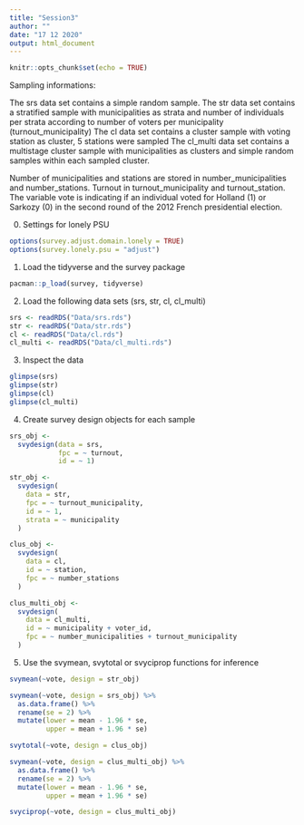 ```yaml
---
title: "Session3"
author: ""
date: "17 12 2020"
output: html_document
---
```


```r
knitr::opts_chunk$set(echo = TRUE)
```

Sampling informations:

The srs data set contains a simple random sample. 
The str data set contains a stratified sample with municipalities as strata and number of individuals per strata according to number of voters per municipality (turnout_municipality)
The cl data set contains a cluster sample with voting station as cluster, 5 stations were sampled
The cl_multi data set contains a multistage cluster sample with municipalities as clusters and simple random samples within each sampled cluster. 

Number of municipalities and stations are stored in number_municipalities and number_stations. Turnout in turnout_municipality and turnout_station. The variable vote is indicating if an individual voted for Holland (1) or Sarkozy (0) in the second round of the 2012 French presidential election.

0. Settings for lonely PSU 
```r
options(survey.adjust.domain.lonely = TRUE)
options(survey.lonely.psu = "adjust")
```

1. Load the tidyverse and the survey package 
```r
pacman::p_load(survey, tidyverse)
```

2. Load the following data sets (srs, str, cl, cl_multi)
```r
srs <- readRDS("Data/srs.rds")
str <- readRDS("Data/str.rds")
cl <- readRDS("Data/cl.rds")
cl_multi <- readRDS("Data/cl_multi.rds")
```

3. Inspect the data
```r
glimpse(srs)
glimpse(str)
glimpse(cl)
glimpse(cl_multi)
```

4. Create survey design objects for each sample
```r
srs_obj <-
  svydesign(data = srs,
            fpc = ~ turnout,
            id = ~ 1)
```

```r
str_obj <-
  svydesign(
    data = str,
    fpc = ~ turnout_municipality,
    id = ~ 1,
    strata = ~ municipality
  )
```

```r
clus_obj <-
  svydesign(
    data = cl,
    id = ~ station,
    fpc = ~ number_stations
  )
```

```r
clus_multi_obj <-
  svydesign(
    data = cl_multi,
    id = ~ municipality + voter_id,
    fpc = ~ number_municipalities + turnout_municipality
  )
```

5. Use the svymean, svytotal or svyciprop functions for inference
```r
svymean(~vote, design = str_obj)
```

```r
svymean(~vote, design = srs_obj) %>% 
  as.data.frame() %>%
  rename(se = 2) %>% 
  mutate(lower = mean - 1.96 * se,
         upper = mean + 1.96 * se)
```

```r
svytotal(~vote, design = clus_obj)
```

```r
svymean(~vote, design = clus_multi_obj) %>% 
  as.data.frame() %>%
  rename(se = 2) %>% 
  mutate(lower = mean - 1.96 * se,
         upper = mean + 1.96 * se)

svyciprop(~vote, design = clus_multi_obj)
```

